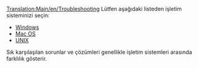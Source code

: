 [[Translation:Main/en/Troubleshooting]]{{en/-}}{{tr/İçindekiler}}
Lütfen aşağıdaki listeden işletim sisteminizi seçin:

* [[Main/en/Troubleshooting/Windows|Windows]]
* [[Main/en/Problem/Mac|Mac OS]]
* [[Main/en/Problem/Unix|UNIX]]

Sık karşılaşılan sorunlar ve çözümleri genellikle işletim sistemleri arasında farklılık gösterir.